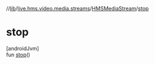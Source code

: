 //[lib](/api-reference/android/v2/home/content)/[live.hms.video.media.streams](../index)/[HMSMediaStream](index)/[stop](stop)

# stop

[androidJvm]\
fun [stop](stop)()
